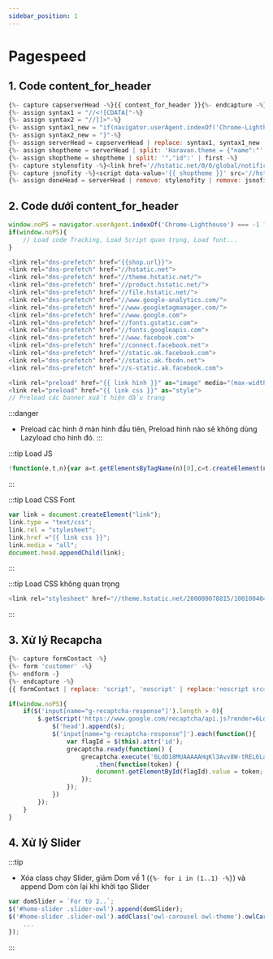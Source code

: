```yaml
---
sidebar_position: 1
---
```


# Pagespeed

## 1. Code content_for_header ##
```js title="Replce content header"
{%- capture capserverHead -%}{{ content_for_header }}{%- endcapture -%}
{%- assign syntax1 = "//<![CDATA["-%}
{%- assign syntax2 = "//]]>"-%}
{%- assign syntax1_new = "if(navigator.userAgent.indexOf('Chrome-Lighthouse') === -1){"-%}
{%- assign syntax2_new = "}"-%}
{%- assign serverHead = capserverHead | replace: syntax1, syntax1_new | replace: syntax2, syntax2_new -%}
{%- assign shoptheme = serverHead | split: 'Haravan.theme = {"name":"' | last -%}
{%- assign shoptheme = shoptheme | split: '","id":' | first -%}
{%- capture stylenofity -%}<link href='//hstatic.net/0/0/global/notification.css' rel='stylesheet'/>{%- endcapture -%}
{%- capture jsnofity -%}<script data-value='{{ shoptheme }}' src='//hstatic.net/0/0/global/notification.js'></script>{%- endcapture -%}
{%- assign doneHead = serverHead | remove: stylenofity | remove: jsnofity -%} 
```

## 2. Code dưới content_for_header

```js
window.noPS = navigator.userAgent.indexOf('Chrome-Lighthouse') === -1 ? true : false;
if(window.noPS){
    // Load code Tracking, Load Script quan trọng, Load font...
}
```

```js title="DNS-prefetch server"
<link rel="dns-prefetch" href="{{shop.url}}">
<link rel="dns-prefetch" href="//hstatic.net">
<link rel="dns-prefetch" href="//theme.hstatic.net/">
<link rel="dns-prefetch" href="//product.hstatic.net/">
<link rel="dns-prefetch" href="//file.hstatic.net/">
<link rel="dns-prefetch" href="//www.google-analytics.com/">
<link rel="dns-prefetch" href="//www.googletagmanager.com/">
<link rel="dns-prefetch" href="//www.google.com">
<link rel="dns-prefetch" href="//fonts.gstatic.com">
<link rel="dns-prefetch" href="//fonts.googleapis.com">
<link rel="dns-prefetch" href="//www.facebook.com">
<link rel="dns-prefetch" href="//connect.facebook.net">
<link rel="dns-prefetch" href="//static.ak.facebook.com">
<link rel="dns-prefetch" href="//static.ak.fbcdn.net">
<link rel="dns-prefetch" href="//s-static.ak.facebook.com">
```

```js title="Preload for CLS"
<link rel="preload" href="{{ link hình }}" as="image" media="(max-width: 361px)"> 
<link rel="preload" href="{{ link css }}" as="style">
// Preload các banner xuất hiện đầu trang
```

:::danger
- Preload các hình ở màn hình đầu tiên, Preload hình nào sẽ không dùng Lazyload cho hình đó.
:::

:::tip Load JS

```js
!function(e,t,n){var a=t.getElementsByTagName(n)[0],c=t.createElement(n);c.async=true,c.src="https://www.google.com/recaptcha/api.js?render=6LdD18MUAAAAAHqKl3Avv8W-tREL6LangePxQLM-",a.parentNode.insertBefore(c,a)}(window,document,"script");
```

:::

:::tip Load CSS Font

```js
var link = document.createElement("link");
link.type = "text/css";
link.rel = "stylesheet";
link.href ="{{ link css }}";
link.media = "all";
document.head.appendChild(link);
```

:::

:::tip Load CSS không quan trọng

```js
<link rel="stylesheet" href="//theme.hstatic.net/200000078815/1001004040/14/animate.css?v=233" media="print" onload="this.media='all'">
```

:::

## 3. Xử lý Recapcha ##
```js title="Xử lý Liquid"
{%- capture formContact -%}
{%- form 'customer' -%}		
{%- endform -}
{%- endcapture -%}
{{ formContact | replace: 'script', 'noscript' | replace:'noscript src=', 'noscript data-src='}}
```

```js title="Xử lý JS"
if(window.noPS){
    if($('input[name="g-recaptcha-response"]').length > 0){
        $.getScript('https://www.google.com/recaptcha/api.js?render=6LdD18MUAAAAAHqKl3Avv8W-tREL6LangePxQLM-').done(function(s,r){			
            $('head').append(s);
            $('input[name="g-recaptcha-response"]').each(function(){
                var flagId = $(this).attr('id');
                grecaptcha.ready(function() {
                    grecaptcha.execute('6LdD18MUAAAAAHqKl3Avv8W-tREL6LangePxQLM-', {action: 'submit'})
                        .then(function(token) {
                        document.getElementById(flagId).value = token;
                    });
                });
            })
        });
    }
}
```

## 4. Xử lý Slider ##
:::tip
- Xóa class chạy Slider, giảm Dom về 1 (`{%- for i in (1..1) -%}`) và append Dom còn lại khi khởi tạo Slider
```js
var domSlider = `For từ 2..`;
$('#home-slider .slider-owl').append(domSlider);
$('#home-slider .slider-owl').addClass('owl-carousel owl-theme').owlCarousel({
    ...
});
```
:::